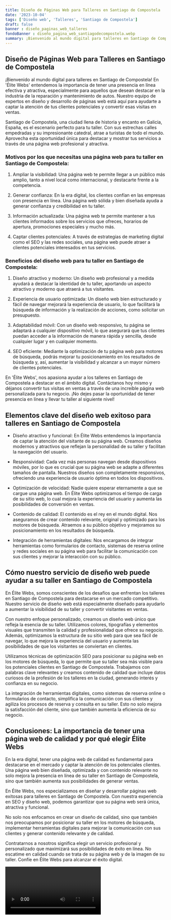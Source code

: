 ```yaml
---
title: Diseño de Páginas Web para Talleres en Santiago de Compostela
date: '2023-10-04'
tags: ['Diseño web', 'Talleres', 'Santiago de Compostela']
draft: false
banner : diseño_paginas_web_talleres
fondoBanner : diseño_pagina_web_santiagodecompostela.webp
summary: ¡Bienvenido al mundo digital para talleres en Santiago de Compostela! En 'Élite Webs' entendemos la importancia de tener una presencia en línea efectiva y atractiva, especialmente para aquellos que desean destacar en la industria de la reparación y mantenimiento de autos. Nuestro equipo de expertos en diseño y desarrollo de páginas web está aquí para ayudarte a captar la atención de tus clientes potenciales y convertir esas visitas en ventas.
---
```


## Diseño de Páginas Web para Talleres en Santiago de Compostela

¡Bienvenido al mundo digital para talleres en Santiago de Compostela! En 'Élite Webs' entendemos la importancia de tener una presencia en línea efectiva y atractiva, especialmente para aquellos que desean destacar en la industria de la reparación y mantenimiento de autos. Nuestro equipo de expertos en diseño y desarrollo de páginas web está aquí para ayudarte a captar la atención de tus clientes potenciales y convertir esas visitas en ventas.

Santiago de Compostela, una ciudad llena de historia y encanto en Galicia, España, es el escenario perfecto para tu taller. Con sus estrechas calles empedradas y su impresionante catedral, atrae a turistas de todo el mundo. Aprovecha esta oportunidad única para destacar y mostrar tus servicios a través de una página web profesional y atractiva. 

### Motivos por los que necesitas una página web para tu taller en Santiago de Compostela:

1. Ampliar la visibilidad: Una página web te permite llegar a un público más amplio, tanto a nivel local como internacional, y destacarte frente a la competencia.

2. Generar confianza: En la era digital, los clientes confían en las empresas con presencia en línea. Una página web sólida y bien diseñada ayuda a generar confianza y credibilidad en tu taller.

3. Información actualizada: Una página web te permite mantener a tus clientes informados sobre los servicios que ofreces, horarios de apertura, promociones especiales y mucho más.

4. Captar clientes potenciales: A través de estrategias de marketing digital como el SEO y las redes sociales, una página web puede atraer a clientes potenciales interesados en tus servicios.

### Beneficios del diseño web para tu taller en Santiago de Compostela:

1. Diseño atractivo y moderno: Un diseño web profesional y a medida ayudará a destacar la identidad de tu taller, aportando un aspecto atractivo y moderno que atraerá a tus visitantes.

2. Experiencia de usuario optimizada: Un diseño web bien estructurado y fácil de navegar mejorará la experiencia de usuario, lo que facilitará la búsqueda de información y la realización de acciones, como solicitar un presupuesto.

3. Adaptabilidad móvil: Con un diseño web responsivo, tu página se adaptará a cualquier dispositivo móvil, lo que asegurará que tus clientes puedan acceder a la información de manera rápida y sencilla, desde cualquier lugar y en cualquier momento.

4. SEO eficiente: Mediante la optimización de tu página web para motores de búsqueda, podrás mejorar tu posicionamiento en los resultados de búsqueda y, así, aumentar la visibilidad y alcanzar a un mayor número de clientes potenciales.

En 'Élite Webs', nos apasiona ayudar a los talleres en Santiago de Compostela a destacar en el ámbito digital. Contáctanos hoy mismo y déjanos convertir tus visitas en ventas a través de una increíble página web personalizada para tu negocio. ¡No dejes pasar la oportunidad de tener presencia en línea y llevar tu taller al siguiente nivel!

<GifSeo />

<Cta />

## Elementos clave del diseño web exitoso para talleres en Santiago de Compostela

- Diseño atractivo y funcional: En Élite Webs entendemos la importancia de captar la atención del visitante de su página web. Creamos diseños modernos y atractivos que reflejan la personalidad de su taller y facilitan la navegación del usuario.

- Responsividad: Cada vez más personas navegan desde dispositivos móviles, por lo que es crucial que su página web se adapte a diferentes tamaños de pantalla. Nuestros diseños son completamente responsivos, ofreciendo una experiencia de usuario óptima en todos los dispositivos.

- Optimización de velocidad: Nadie quiere esperar eternamente a que se cargue una página web. En Élite Webs optimizamos el tiempo de carga de su sitio web, lo cual mejora la experiencia del usuario y aumenta las posibilidades de conversión en ventas.

- Contenido de calidad: El contenido es el rey en el mundo digital. Nos aseguramos de crear contenido relevante, original y optimizado para los motores de búsqueda. Atraemos a su público objetivo y mejoramos su posicionamiento en los resultados de búsqueda.

- Integración de herramientas digitales: Nos encargamos de integrar herramientas como formularios de contacto, sistemas de reserva online y redes sociales en su página web para facilitar la comunicación con sus clientes y mejorar la interacción con su público.

## Cómo nuestro servicio de diseño web puede ayudar a su taller en Santiago de Compostela

En Élite Webs, somos conscientes de los desafíos que enfrentan los talleres en Santiago de Compostela para destacarse en un mercado competitivo. Nuestro servicio de diseño web está especialmente diseñado para ayudarlo a aumentar la visibilidad de su taller y convertir visitantes en ventas.

Con nuestro enfoque personalizado, creamos un diseño web único que refleja la esencia de su taller. Utilizamos colores, tipografías y elementos visuales que transmiten la calidad y profesionalidad que ofrece su negocio. Además, optimizamos la estructura de su sitio web para que sea fácil de navegar, lo que mejora la experiencia del usuario y aumenta las posibilidades de que los visitantes se conviertan en clientes.

Utilizamos técnicas de optimización SEO para posicionar su página web en los motores de búsqueda, lo que permite que su taller sea más visible para los potenciales clientes en Santiago de Compostela. Trabajamos con palabras clave relevantes y creamos contenido de calidad que incluye datos curiosos de la profesión de los talleres en la ciudad, generando interés y confianza en su negocio.

La integración de herramientas digitales, como sistemas de reserva online o formularios de contacto, simplifica la comunicación con sus clientes y agiliza los procesos de reserva y consulta en su taller. Esto no solo mejora la satisfacción del cliente, sino que también aumenta la eficiencia de su negocio.

## Conclusiones: La importancia de tener una página web de calidad y por qué elegir Élite Webs

En la era digital, tener una página web de calidad es fundamental para destacarse en el mercado y captar la atención de los potenciales clientes. Una página web bien diseñada, optimizada y con contenido relevante no solo mejora la presencia en línea de su taller en Santiago de Compostela, sino que también aumenta sus posibilidades de generar ventas.

En Élite Webs, nos especializamos en diseñar y desarrollar páginas web exitosas para talleres en Santiago de Compostela. Con nuestra experiencia en SEO y diseño web, podemos garantizar que su página web será única, atractiva y funcional.

No solo nos enfocamos en crear un diseño de calidad, sino que también nos preocupamos por posicionar su taller en los motores de búsqueda, implementar herramientas digitales para mejorar la comunicación con sus clientes y generar contenido relevante y de calidad.

Contratarnos a nosotros significa elegir un servicio profesional y personalizado que maximizará sus posibilidades de éxito en línea. No escatime en calidad cuando se trata de su página web y de la imagen de su taller. Confíe en Élite Webs para alcanzar el éxito digital.

<Video />

<CtaBot job='Talleres' city='Santiago de Compostela'/>

<Gmaps query='Santiago de Compostela+españa+maps' />